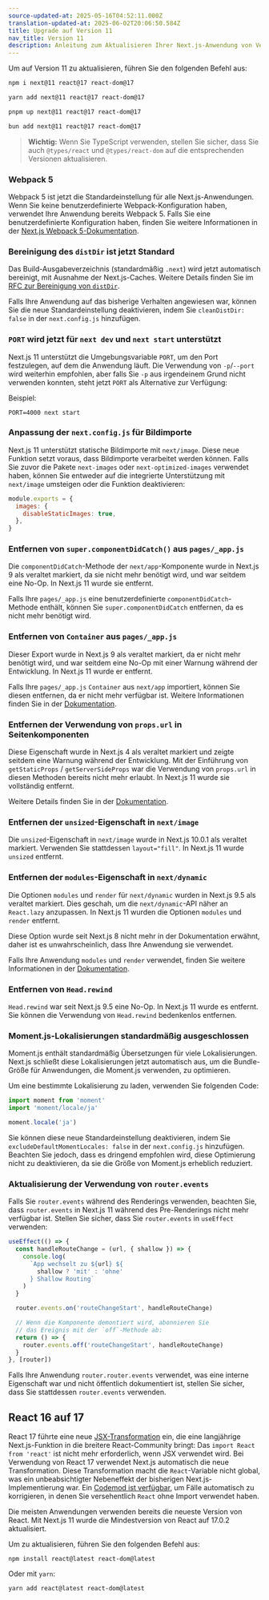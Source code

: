```yaml
---
source-updated-at: 2025-05-16T04:52:11.000Z
translation-updated-at: 2025-06-02T20:06:50.584Z
title: Upgrade auf Version 11
nav_title: Version 11
description: Anleitung zum Aktualisieren Ihrer Next.js-Anwendung von Version 10 auf Version 11.
---
```


Um auf Version 11 zu aktualisieren, führen Sie den folgenden Befehl aus:

```bash filename="Terminal"
npm i next@11 react@17 react-dom@17
```

```bash filename="Terminal"
yarn add next@11 react@17 react-dom@17
```

```bash filename="Terminal"
pnpm up next@11 react@17 react-dom@17
```

```bash filename="Terminal"
bun add next@11 react@17 react-dom@17
```

> **Wichtig:** Wenn Sie TypeScript verwenden, stellen Sie sicher, dass Sie auch `@types/react` und `@types/react-dom` auf die entsprechenden Versionen aktualisieren.

### Webpack 5

Webpack 5 ist jetzt die Standardeinstellung für alle Next.js-Anwendungen. Wenn Sie keine benutzerdefinierte Webpack-Konfiguration haben, verwendet Ihre Anwendung bereits Webpack 5. Falls Sie eine benutzerdefinierte Konfiguration haben, finden Sie weitere Informationen in der [Next.js Webpack 5-Dokumentation](/docs/messages/webpack5).

### Bereinigung des `distDir` ist jetzt Standard

Das Build-Ausgabeverzeichnis (standardmäßig `.next`) wird jetzt automatisch bereinigt, mit Ausnahme der Next.js-Caches. Weitere Details finden Sie im [RFC zur Bereinigung von `distDir`](https://github.com/vercel/next.js/discussions/6009).

Falls Ihre Anwendung auf das bisherige Verhalten angewiesen war, können Sie die neue Standardeinstellung deaktivieren, indem Sie `cleanDistDir: false` in der `next.config.js` hinzufügen.

### `PORT` wird jetzt für `next dev` und `next start` unterstützt

Next.js 11 unterstützt die Umgebungsvariable `PORT`, um den Port festzulegen, auf dem die Anwendung läuft. Die Verwendung von `-p`/`--port` wird weiterhin empfohlen, aber falls Sie `-p` aus irgendeinem Grund nicht verwenden konnten, steht jetzt `PORT` als Alternative zur Verfügung:

Beispiel:

```
PORT=4000 next start
```

### Anpassung der `next.config.js` für Bildimporte

Next.js 11 unterstützt statische Bildimporte mit `next/image`. Diese neue Funktion setzt voraus, dass Bildimporte verarbeitet werden können. Falls Sie zuvor die Pakete `next-images` oder `next-optimized-images` verwendet haben, können Sie entweder auf die integrierte Unterstützung mit `next/image` umsteigen oder die Funktion deaktivieren:

```js filename="next.config.js"
module.exports = {
  images: {
    disableStaticImages: true,
  },
}
```

### Entfernen von `super.componentDidCatch()` aus `pages/_app.js`

Die `componentDidCatch`-Methode der `next/app`-Komponente wurde in Next.js 9 als veraltet markiert, da sie nicht mehr benötigt wird, und war seitdem eine No-Op. In Next.js 11 wurde sie entfernt.

Falls Ihre `pages/_app.js` eine benutzerdefinierte `componentDidCatch`-Methode enthält, können Sie `super.componentDidCatch` entfernen, da es nicht mehr benötigt wird.

### Entfernen von `Container` aus `pages/_app.js`

Dieser Export wurde in Next.js 9 als veraltet markiert, da er nicht mehr benötigt wird, und war seitdem eine No-Op mit einer Warnung während der Entwicklung. In Next.js 11 wurde er entfernt.

Falls Ihre `pages/_app.js` `Container` aus `next/app` importiert, können Sie diesen entfernen, da er nicht mehr verfügbar ist. Weitere Informationen finden Sie in der [Dokumentation](/docs/messages/app-container-deprecated).

### Entfernen der Verwendung von `props.url` in Seitenkomponenten

Diese Eigenschaft wurde in Next.js 4 als veraltet markiert und zeigte seitdem eine Warnung während der Entwicklung. Mit der Einführung von `getStaticProps` / `getServerSideProps` war die Verwendung von `props.url` in diesen Methoden bereits nicht mehr erlaubt. In Next.js 11 wurde sie vollständig entfernt.

Weitere Details finden Sie in der [Dokumentation](/docs/messages/url-deprecated).

### Entfernen der `unsized`-Eigenschaft in `next/image`

Die `unsized`-Eigenschaft in `next/image` wurde in Next.js 10.0.1 als veraltet markiert. Verwenden Sie stattdessen `layout="fill"`. In Next.js 11 wurde `unsized` entfernt.

### Entfernen der `modules`-Eigenschaft in `next/dynamic`

Die Optionen `modules` und `render` für `next/dynamic` wurden in Next.js 9.5 als veraltet markiert. Dies geschah, um die `next/dynamic`-API näher an `React.lazy` anzupassen. In Next.js 11 wurden die Optionen `modules` und `render` entfernt.

Diese Option wurde seit Next.js 8 nicht mehr in der Dokumentation erwähnt, daher ist es unwahrscheinlich, dass Ihre Anwendung sie verwendet.

Falls Ihre Anwendung `modules` und `render` verwendet, finden Sie weitere Informationen in der [Dokumentation](/docs/messages/next-dynamic-modules).

### Entfernen von `Head.rewind`

`Head.rewind` war seit Next.js 9.5 eine No-Op. In Next.js 11 wurde es entfernt. Sie können die Verwendung von `Head.rewind` bedenkenlos entfernen.

### Moment.js-Lokalisierungen standardmäßig ausgeschlossen

Moment.js enthält standardmäßig Übersetzungen für viele Lokalisierungen. Next.js schließt diese Lokalisierungen jetzt automatisch aus, um die Bundle-Größe für Anwendungen, die Moment.js verwenden, zu optimieren.

Um eine bestimmte Lokalisierung zu laden, verwenden Sie folgenden Code:

```js
import moment from 'moment'
import 'moment/locale/ja'

moment.locale('ja')
```

Sie können diese neue Standardeinstellung deaktivieren, indem Sie `excludeDefaultMomentLocales: false` in der `next.config.js` hinzufügen. Beachten Sie jedoch, dass es dringend empfohlen wird, diese Optimierung nicht zu deaktivieren, da sie die Größe von Moment.js erheblich reduziert.

### Aktualisierung der Verwendung von `router.events`

Falls Sie `router.events` während des Renderings verwenden, beachten Sie, dass `router.events` in Next.js 11 während des Pre-Renderings nicht mehr verfügbar ist. Stellen Sie sicher, dass Sie `router.events` in `useEffect` verwenden:

```js
useEffect(() => {
  const handleRouteChange = (url, { shallow }) => {
    console.log(
      `App wechselt zu ${url} ${
        shallow ? 'mit' : 'ohne'
      } Shallow Routing`
    )
  }

  router.events.on('routeChangeStart', handleRouteChange)

  // Wenn die Komponente demontiert wird, abonnieren Sie
  // das Ereignis mit der `off`-Methode ab:
  return () => {
    router.events.off('routeChangeStart', handleRouteChange)
  }
}, [router])
```

Falls Ihre Anwendung `router.router.events` verwendet, was eine interne Eigenschaft war und nicht öffentlich dokumentiert ist, stellen Sie sicher, dass Sie stattdessen `router.events` verwenden.

## React 16 auf 17

React 17 führte eine neue [JSX-Transformation](https://reactjs.org/blog/2020/09/22/introducing-the-new-jsx-transform.html) ein, die eine langjährige Next.js-Funktion in die breitere React-Community bringt: Das `import React from 'react'` ist nicht mehr erforderlich, wenn JSX verwendet wird. Bei Verwendung von React 17 verwendet Next.js automatisch die neue Transformation. Diese Transformation macht die `React`-Variable nicht global, was ein unbeabsichtigter Nebeneffekt der bisherigen Next.js-Implementierung war. Ein [Codemod ist verfügbar](/docs/pages/guides/upgrading/codemods#add-missing-react-import), um Fälle automatisch zu korrigieren, in denen Sie versehentlich `React` ohne Import verwendet haben.

Die meisten Anwendungen verwenden bereits die neueste Version von React. Mit Next.js 11 wurde die Mindestversion von React auf 17.0.2 aktualisiert.

Um zu aktualisieren, führen Sie den folgenden Befehl aus:

```
npm install react@latest react-dom@latest
```

Oder mit `yarn`:

```
yarn add react@latest react-dom@latest
```